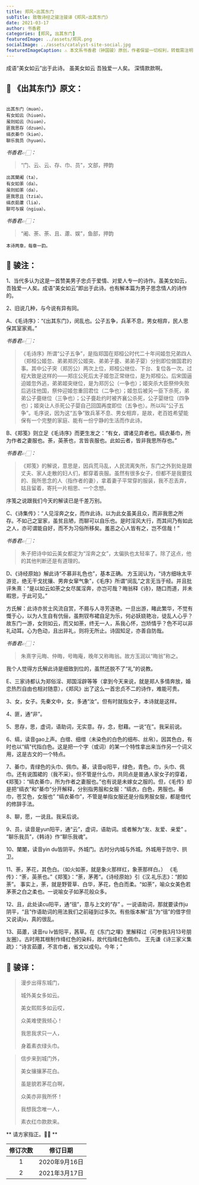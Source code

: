 ```yaml
---
title: 郑风∘出其东门
subTitle: 致敬诗经之骏注骏译《郑风∘出其东门》 
date: 2021-03-17 
author: 书香君
categories: [郑风, 出其东门]
featuredImage: ../assets/郑风.png
socialImage: ../assets/catalyst-site-social.jpg
featuredImageCaption: ⚠️️ 本文系书香君（钟国骏）原创，作者保留一切权利，转载需注明出处。
---
```


成语“美女如云”出于此诗。
虽美女如云
吾独爱一人矣。
深情款款啊。

## 🌼 《出其东门》原文：
```

出其东门（muən），
有女如云（hiuən）。
虽则如云（hiuən），
匪我思存（dzuən）。
缟衣綦巾（kiən），
聊乐我员（hyuən）。

```
*书香君👉🏻：* 

> “门、云、云、存、巾、员”，文部，押韵

```
出其闉阇（ta），
有女如荼（da）。
虽则如荼（da），
匪我思且（tzia）。
缟衣茹藘（lia），
聊可与娱（ngiua）。

```
*书香君👉🏻：* 

> “阇、荼、荼、且、藘、娱”，鱼部，押韵

```
本诗两章，每章一韵。

```
## 🍁️ 骏注：

1、当代多认为这是一首赞美男子忠贞于爱情、对爱人专一的诗作。虽美女如云，吾独爱一人矣。成语“美女如云”即出于此诗。也有解本篇为男子思念情人的诗作的。

2、旧说几种，与今说有异有同。

A、《毛诗序》：“《出其东门》，闵乱也。公子五争，兵革不息，男女相弃，民人思保其室家焉。”

*书香君👉🏻：* 

> 《毛诗序》所谓“公子五争”，是指郑国在郑桓公时代二十年间姬忽兄弟四人（郑桓公姬忽、弟弟郑厉公姬突、弟弟子亹、弟弟子婴）分别即位做国君的事。其中公子突（郑厉公）两次上位，郑桓公继位、下台、复位各一次。过程大致是这样的——郑庄公死后太子姬忽正常继位，是为郑桓公。后宋国逼迫姬忽外逃，弟弟姬突继位，是为郑厉公（一争也）；姬突杀大臣祭仲失败后逃往他国，祭仲迎姬忽重回君位（二争也）；姬忽后被另一臣下杀死，弟弟公子亹继位（三争也）；公子亹赴约时被齐襄公杀死，公子婴继位（四争也）；姬突让人杀死公子婴自己回国再度即位（五争也）。所以叫“公子五争”。毛序说，因为这“五争”致兵革不息、男女相弃，是故，老百姓希望能保有一个完整的家庭、能有一份宁静的生活而作此诗。

B、《郑笺》则立足《毛诗序》而更生发之：“有女，谓诸见弃者也。缟衣綦巾，所为作者之妻服也。荼，英荼也，言皆丧服也。此如云者，皆非我思所存也。”

*书香君👉🏻：* 

> 《郑笺》的解说，意思是，因兵荒马乱，人民流离失所，东门之外到处是跟丈夫、家人走散的妇人们，都穿着丧服。虽然有很多女子，但都不是我要找的、我所思念的人（指作者的妻），拿着妻子平常穿的服装，我不忍丢弃，姑且留着，寄托一片相思、一个念想。

序笺之说跟我们今天的解读已是千差万别。

C、《诗集传》：“人见淫奔之女，而作此诗。以为此女虽美且众，而非我思之所存。不如己之室家，虽贫且陋，而聊可以自乐也。是时淫风大行，而其间乃有如此之人，亦可谓能自好，而不为习俗所移矣。羞恶之心人皆有之，岂不信哉！”

*书香君👉🏻：* 

> 朱子把诗中如云美女都定为“淫奔之女”，太偏执也太轻率了。除了这点，他的其他判断还是有道理的。

D、《诗经原始》解此诗“不慕非礼色也”，基本正确。
方玉润认为，“诗方细咏太平游览，绝无干戈扰攘、男奔女窜气象”，《毛序》所谓“闵乱”之言无当于经。并且批评朱熹：“是以如云如荼之女尽属淫奔，亦岂可哉？晦翁释《诗》，随口而道，并未暇思，于此可见。”

方氏解：此诗亦贫士风流自赏，不屑与人寻芳逐艳。一旦出游，睹此繁华，不觉有慨于心，以为人生自有伉俪，虽荆钗布裙自足为乐，何必妖娆艳冶，徒乱人心乎？故东门一游，女则如云，而又如荼，终无一人，系我心怀，岂矫情乎？色不可以非礼动耳。心为色动，且出非礼，则将无所止。诗固知足，亦善自防哉。

*书香君👉🏻：* 

> 朱熹字元晦、仲晦，号晦庵，晚年又称晦翁。故方玉润以“晦翁”称之。

我个人觉得方氏解此诗是细致到位的，虽然还脱不了“礼”的说教。

E、三家诗都认为郑俗淫、郑国淫辟等等（拿到今天来说，就是郑人多情奔放，婚恋热烈自由也相对随意），《郑风》出了这么一首忠贞不二的诗作，难能可贵。

3、女，女子。先秦文中，女，多通“汝”。但有时就指女子，本诗就是这样。

4、匪，通“非”。

5、思存，思，虚词，语助词，无实意。存，念，慰藉。一说“在”。我采前说。

6、缟，读音gao上声。白缯、细缯（未染色的白色的细布、丝帛）。因其色白，有时也以“缟”代指白色。这是把一个字（或词）的某一个特性拿出来当作另一个词义用，这是古文的一个特点。

7、綦巾，青绿色的头巾、佩巾。綦，读音qi阳平，绿色，青色。巾，头巾、佩巾。还有说围裙的（我不采）。但不管是什么巾，共同点是普通人家女子的穿着，《郑笺》：“缟衣綦巾，所为作者之妻服也。”也有说是未嫁女之服的。但，《毛传》却是把“缟衣”和“綦巾”分开解释，分别指男服和女服：“缟衣，白色，男服也。綦巾，苍艾色，女服也”
“缟衣綦巾”，不管是单指女服还是分指男服女服，都是借代的修辞手法。

8、聊，愿，一说且。我采后说。

9、员，读音是yun阳平，通“云”，虚词，语助词。或者解为“友、友爱、亲爱” 。
“聊乐我员”，《韩诗》作“聊乐我魂”。

10、闉闍，读音yin du皆阴平。外城门。古时分内城与外城。外城用于防守、拱卫。

11、荼，茅花，其色白。（如火如荼，就是象火那样红，象荼那样白。） 《毛传》：“荼，英荼也。”《郑笺》：“荼，茅莠”。《诗经原始》引《汉.礼乐志》：“颜如荼”。
事实上，荼，就是野菅草、白华，茅花，色白而柔。“如荼”，喻众女美色若茅荼之白之柔也。一说喻女子如茅花般众多。

12、且，此处读cu阳平，通“徂”，意与上文的“存” 。一说语助词，那就要读作ju阴平，“且”作语助词的用法我们之前碰到过多次。有些版本解“且”为“徂”的借字但又说读ju，真的很乱。

13、茹藘，读音ru lv皆阳平，茜草。在《东门之墠》里解释过（可参我3月13号朋友圈）。古时用其根制作绛红色的染料，故代指绛红色佩巾。
王先谦《诗三家义集疏》：“诗言茹藘，不言巾者，省文以成句。今年；”

## 🍁️ 骏译：

> 漫步出得东城门，
> 
> 城外美女多如云。
> 
> 美女熙熙多如云哎，
> 
> 众美难使我倾心！
> 
> 我思我求只一人，
> 
> 身着素衣绿头巾。

> 信步来到城门外，
> 
> 美女攘攘茅花白。
> 
> 虽是貌若茅花白啊，
> 
> 众美亦非我所怀！
> 
> 我想我念唯一人，
> 
> 素衣红巾款款来。

** 请方家指正。🙏🏻 **

| 修订次数      | 修订日期 | 
|   :----: |    :----:   | 
| 1    | 2020年9月16日       | 
| 2    | 2021年3月17日       | 
